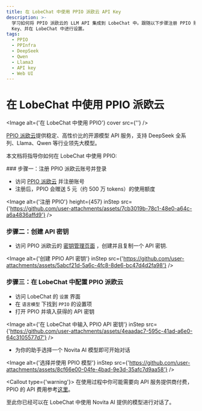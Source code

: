 ```yaml
---
title: 在 LobeChat 中使用 PPIO 派欧云 API Key
description: >-
  学习如何将 PPIO 派欧云的 LLM API 集成到 LobeChat 中。跟随以下步骤注册 PPIO 账号、创建 API
  Key、并在 LobeChat 中进行设置。
tags:
  - PPIO
  - PPInfra
  - DeepSeek
  - Qwen
  - Llama3
  - API key
  - Web UI
---
```


# 在 LobeChat 中使用 PPIO 派欧云

<Image alt={'在 LobeChat 中使用 PPIO'} cover src={''} />

[PPIO 派欧云](https://ppinfra.com?utm_source=github_lobe-chat&utm_medium=github_readme&utm_campaign=link)提供稳定、高性价比的开源模型 API 服务，支持 DeepSeek 全系列、Llama、Qwen 等行业领先大模型。

本文档将指导你如何在 LobeChat 中使用 PPIO:

<Steps>
  ### 步骤一：注册 PPIO 派欧云账号并登录

  - 访问 [PPIO 派欧云](https://ppinfra.com?utm_source=github_lobe-chat&utm_medium=github_readme&utm_campaign=link) 并注册账号
  - 注册后，PPIO 会赠送 5 元（约 500 万 tokens）的使用额度

  <Image alt={'注册 PPIO'} height={457} inStep src={'https://github.com/user-attachments/assets/7cb3019b-78c1-48e0-a64c-a6a4836affd9'} />

  ### 步骤二：创建 API 密钥

  - 访问 PPIO 派欧云的 [密钥管理页面](https://ppinfra.com/settings/key-management) ，创建并且复制一个 API 密钥.

  <Image alt={'创建 PPIO API 密钥'} inStep src={'https://github.com/user-attachments/assets/5abcf21d-5a6c-4fc8-8de6-bc47d4d2fa98'} />

  ### 步骤三：在 LobeChat 中配置 PPIO 派欧云

  - 访问 LobeChat 的 `设置` 界面
  - 在 `语言模型` 下找到 `PPIO` 的设置项
  - 打开 PPIO 并填入获得的 API 密钥

  <Image alt={'在 LobeChat 中输入 PPIO API 密钥'} inStep src={'https://github.com/user-attachments/assets/4eaadac7-595c-41ad-a6e0-64c3105577d7'} />

  - 为你的助手选择一个 Novita AI 模型即可开始对话

  <Image alt={'选择并使用 PPIO 模型'} inStep src={'https://github.com/user-attachments/assets/8cf66e00-04fe-4bad-9e3d-35afc7d9aa58'} />

  <Callout type={'warning'}>
    在使用过程中你可能需要向 API 服务提供商付费，PPIO 的 API 费用参考[这里](https://ppinfra.com/llm-api?utm_source=github_lobe-chat&utm_medium=github_readme&utm_campaign=link)。
  </Callout>
</Steps>

至此你已经可以在 LobeChat 中使用 Novita AI 提供的模型进行对话了。
